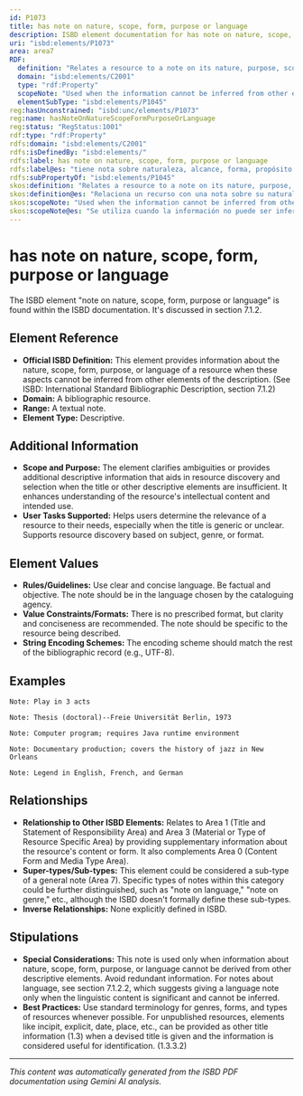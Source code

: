 ```yaml
---
id: P1073
title: has note on nature, scope, form, purpose or language
description: ISBD element documentation for has note on nature, scope, form, purpose or language
uri: "isbd:elements/P1073"
area: area7
RDF:
  definition: "Relates a resource to a note on its nature, purpose, scope, or literary, artistic or musical form, or language if the linguistic content is significant."
  domain: "isbd:elements/C2001"
  type: "rdf:Property"
  scopeNote: "Used when the information cannot be inferred from other elements of the description."
  elementSubType: "isbd:elements/P1045"
reg:hasUnconstrained: "isbd:unc/elements/P1073"
reg:name: hasNoteOnNatureScopeFormPurposeOrLanguage
reg:status: "RegStatus:1001"
rdf:type: "rdf:Property"
rdfs:domain: "isbd:elements/C2001"
rdfs:isDefinedBy: "isbd:elements/"
rdfs:label: has note on nature, scope, form, purpose or language
rdfs:label@es: "tiene nota sobre naturaleza, alcance, forma, propósito o lengua"
rdfs:subPropertyOf: "isbd:elements/P1045"
skos:definition: "Relates a resource to a note on its nature, purpose, scope, or literary, artistic or musical form, or language if the linguistic content is significant."
skos:definition@es: "Relaciona un recurso con una nota sobre su naturaleza, propósito, alcance, o forma literaria, artística o musical, o la lengua si el contenido lingüístico es significativo."
skos:scopeNote: "Used when the information cannot be inferred from other elements of the description."
skos:scopeNote@es: "Se utiliza cuando la información no puede ser inferida de otros elementos de la descripción."
---
```

# has note on nature, scope, form, purpose or language

The ISBD element "note on nature, scope, form, purpose or language" is found within the ISBD documentation. It's discussed in section 7.1.2.

## Element Reference

- **Official ISBD Definition:**  This element provides information about the nature, scope, form, purpose, or language of a resource when these aspects cannot be inferred from other elements of the description. (See ISBD: International Standard Bibliographic Description, section 7.1.2)
- **Domain:**  A bibliographic resource.
- **Range:**  A textual note.
- **Element Type:**  Descriptive.

## Additional Information

- **Scope and Purpose:** The element clarifies ambiguities or provides additional descriptive information that aids in resource discovery and selection when the title or other descriptive elements are insufficient. It enhances understanding of the resource's intellectual content and intended use.
- **User Tasks Supported:** Helps users determine the relevance of a resource to their needs, especially when the title is generic or unclear. Supports resource discovery based on subject, genre, or format.

## Element Values

- **Rules/Guidelines:**  Use clear and concise language. Be factual and objective. The note should be in the language chosen by the cataloguing agency.
- **Value Constraints/Formats:** There is no prescribed format, but clarity and conciseness are recommended. The note should be specific to the resource being described.
- **String Encoding Schemes:**  The encoding scheme should match the rest of the bibliographic record (e.g., UTF-8).


## Examples

```
Note: Play in 3 acts
```

```
Note: Thesis (doctoral)--Freie Universität Berlin, 1973
```

```
Note: Computer program; requires Java runtime environment
```

```
Note: Documentary production; covers the history of jazz in New Orleans
```

```
Note: Legend in English, French, and German
```

## Relationships

- **Relationship to Other ISBD Elements:** Relates to Area 1 (Title and Statement of Responsibility Area) and Area 3 (Material or Type of Resource Specific Area) by providing supplementary information about the resource's content or form. It also complements Area 0 (Content Form and Media Type Area).
- **Super-types/Sub-types:** This element could be considered a sub-type of a general note (Area 7).  Specific types of notes within this category could be further distinguished, such as "note on language," "note on genre," etc., although the ISBD doesn't formally define these sub-types.
- **Inverse Relationships:** None explicitly defined in ISBD.


## Stipulations

- **Special Considerations:** This note is used only when information about nature, scope, form, purpose, or language cannot be derived from other descriptive elements.  Avoid redundant information.  For notes about language, see section 7.1.2.2, which suggests giving a language note only when the linguistic content is significant and cannot be inferred.
- **Best Practices:**  Use standard terminology for genres, forms, and types of resources whenever possible.  For unpublished resources, elements like incipit, explicit, date, place, etc., can be provided as other title information (1.3) when a devised title is given and the information is considered useful for identification. (1.3.3.2)


---

*This content was automatically generated from the ISBD PDF documentation using Gemini AI analysis.*
